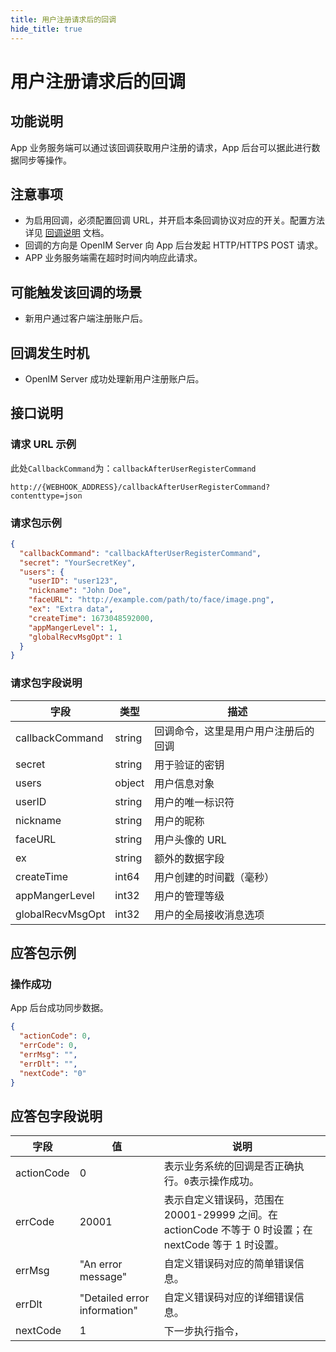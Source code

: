 ```yaml
---
title: 用户注册请求后的回调
hide_title: true
---
```


# 用户注册请求后的回调

## 功能说明

App 业务服务端可以通过该回调获取用户注册的请求，App 后台可以据此进行数据同步等操作。

## 注意事项

- 为启用回调，必须配置回调 URL，并开启本条回调协议对应的开关。配置方法详见 [回调说明](../introduction) 文档。
- 回调的方向是 OpenIM Server 向 App 后台发起 HTTP/HTTPS POST 请求。
- APP 业务服务端需在超时时间内响应此请求。

## 可能触发该回调的场景

- 新用户通过客户端注册账户后。

## 回调发生时机

- OpenIM Server 成功处理新用户注册账户后。

## 接口说明

### 请求 URL 示例

此处`CallbackCommand`为：`callbackAfterUserRegisterCommand`
```plaintext
http://{WEBHOOK_ADDRESS}/callbackAfterUserRegisterCommand?contenttype=json
```

### 请求包示例

```json
{
  "callbackCommand": "callbackAfterUserRegisterCommand",
  "secret": "YourSecretKey",
  "users": {
    "userID": "user123",
    "nickname": "John Doe",
    "faceURL": "http://example.com/path/to/face/image.png",
    "ex": "Extra data",
    "createTime": 1673048592000,
    "appMangerLevel": 1,
    "globalRecvMsgOpt": 1
  }
}
```

### 请求包字段说明

| 字段             | 类型   | 描述                                 |
| ---------------- | ------ | ------------------------------------ |
| callbackCommand  | string | 回调命令，这里是用户用户注册后的回调 |
| secret           | string | 用于验证的密钥                       |
| users            | object | 用户信息对象                         |
| userID           | string | 用户的唯一标识符                     |
| nickname         | string | 用户的昵称                           |
| faceURL          | string | 用户头像的 URL                       |
| ex               | string | 额外的数据字段                       |
| createTime       | int64  | 用户创建的时间戳（毫秒）             |
| appMangerLevel   | int32  | 用户的管理等级                       |
| globalRecvMsgOpt | int32  | 用户的全局接收消息选项               |

## 应答包示例

### 操作成功

App 后台成功同步数据。

```json
{
  "actionCode": 0,
  "errCode": 0,
  "errMsg": "",
  "errDlt": "",
  "nextCode": "0"
}
```

## 应答包字段说明

| 字段       | 值                           | 说明                                                                                                  |
| ---------- | ---------------------------- | ----------------------------------------------------------------------------------------------------- |
| actionCode | 0                            | 表示业务系统的回调是否正确执行。`0`表示操作成功。                                                     |
| errCode    | 20001                        | 表示自定义错误码，范围在 20001-29999 之间。在 actionCode 不等于 0 时设置；在 nextCode 等于 1 时设置。 |
| errMsg     | "An error message"           | 自定义错误码对应的简单错误信息。                                                                      |
| errDlt     | "Detailed error information" | 自定义错误码对应的详细错误信息。                                                                      |
| nextCode   | 1                            | 下一步执行指令，                                                                                      |
